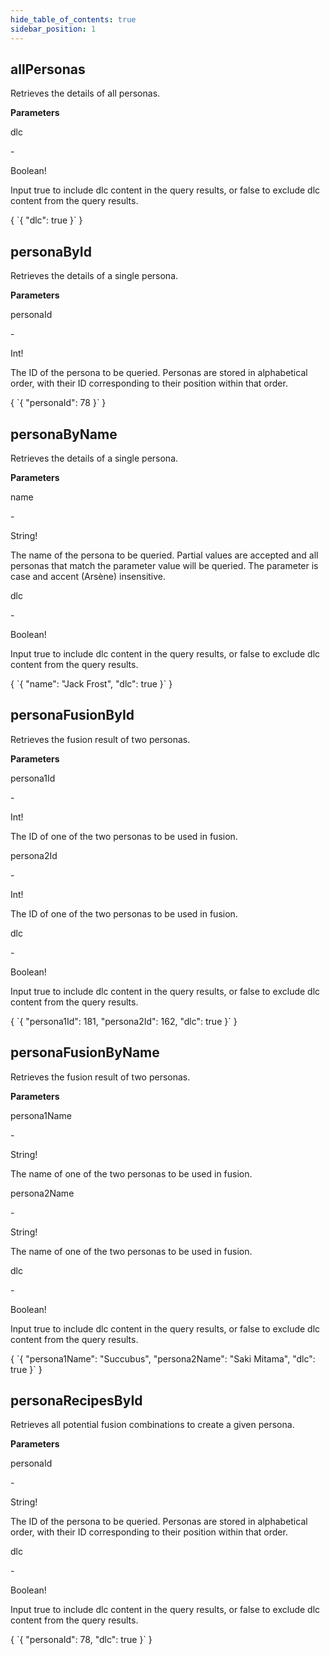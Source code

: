 ```yaml
---
hide_table_of_contents: true
sidebar_position: 1
---
```



<h2 id='allPersonas'>allPersonas</h2>
<div style={{display: 'flex', justifyContent: 'space-between'}}>
  <div style={{width: '45%'}}>
    <p>Retrieves the details of all personas.</p>
    <div>
      <p style={{marginTop: '25px'}}><b>Parameters</b></p>
      <div className={styles.divider}/>
      <div style={{display: 'flex'}}>
        <p className={styles.parameter}>dlc</p>
        <p className={styles.parameterSeparator}> - </p>
        <p className={styles.parameter}> Boolean!</p>
      </div>
      <p>Input <span style={{fontFamily: 'monospace'}}>true</span> to include 
      dlc content in the query results, or 
      <span style={{fontFamily: 'monospace'}}> false </span> 
      to exclude dlc content from the query results.</p>
    </div>
  </div>
  <div style={{
    width: '45%'
  }}>
    <div className={styles.codeBlockStyle}>
      <AllPersonasQuery />
    </div>
    <div style={{marginBottom: '15px'}}>
      <CodeBlock language="jsx" title="VARIABLES" showLineNumbers>{
`{
  "dlc": true
}`  
      }</CodeBlock>
    </div>
    <div className={styles.codeBlockStyle}>
      <AllPersonasResponse />
    </div>
  </div>
</div>

<div className={styles.divider} style={{marginTop: '25px'}}/>

<h2 id="personaById">personaById</h2>
<div style={{display: 'flex', justifyContent: 'space-between'}}>
  <div style={{width: '45%'}}>
    <p>Retrieves the details of a single persona.</p>
    <div>
      <p style={{marginTop: '25px'}}><b>Parameters</b></p>
      <div className={styles.divider}/>
      <div style={{display: 'flex'}}>
        <p className={styles.parameter}>personaId</p>
        <p className={styles.parameterSeparator}> - </p>
        <p className={styles.parameter}> Int!</p>
      </div>
      <p>The ID of the persona to be queried. Personas are stored in 
      alphabetical order, with their ID corresponding to their position within
      that order.</p>
    </div>
  </div>
  <div style={{ width: '45%' }}>
    <div className={styles.codeBlockStyle}>
      <PersonaByIdQuery />
    </div>
    <div style={{marginBottom: '15px'}}>
      <CodeBlock language="jsx" title="VARIABLES" showLineNumbers>{
`{
  "personaId": 78
}`  
      }</CodeBlock>
    </div>
    <div className={styles.codeBlockStyle}>
      <PersonaByIdResponse />
    </div>
  </div>
</div>

<div className={styles.divider} style={{marginTop: '25px'}}/>

<h2 id="personaByName">personaByName</h2>
<div style={{display: 'flex', justifyContent: 'space-between'}}>
  <div style={{width: '45%'}}>
    <p>Retrieves the details of a single persona.</p>
    <div>
      <p style={{marginTop: '25px'}}><b>Parameters</b></p>
      <div className={styles.divider}/>
      <div style={{display: 'flex', marginBottom: '5px'}}>
        <p className={styles.parameter}>name</p>
        <p className={styles.parameterSeparator}> - </p>
        <p className={styles.parameter}> String!</p>
      </div>
      <p>The name of the persona to be queried. 
         Partial values are accepted and all personas that match the
         parameter value will be queried. The parameter is case and accent 
         (Arsène) insensitive.</p>
      <div style={{display: 'flex', marginBottom: '5px'}}>
        <p className={styles.parameter}>dlc</p>
        <p className={styles.parameterSeparator}> - </p>
        <p className={styles.parameter}> Boolean!</p>
      </div>
      <p>Input <span style={{fontFamily: 'monospace'}}>true</span> to include 
      dlc content in the query results, or 
      <span style={{fontFamily: 'monospace'}}> false </span> 
      to exclude dlc content from the query results.</p>
    </div>
  </div>
  <div style={{ width: '45%' }}>
    <div className={styles.codeBlockStyle}>
      <PersonaByNameQuery />
    </div>
    <div style={{marginBottom: '15px'}}>
      <CodeBlock language="jsx" title="VARIABLES" showLineNumbers>{
`{
  "name": "Jack Frost",
  "dlc": true
}`  
      }</CodeBlock>
    </div>
    <div className={styles.codeBlockStyle}>
      <PersonaByNameResponse />
    </div>
  </div>
</div>

<div className={styles.divider} style={{marginTop: '25px'}}/>

<h2 id="personaFusionById">personaFusionById</h2>
<div style={{display: 'flex', justifyContent: 'space-between'}}>
  <div style={{width: '45%'}}>
    <p>Retrieves the fusion result of two personas.</p>
    <div>
      <p style={{marginTop: '25px'}}><b>Parameters</b></p>
      <div className={styles.divider}/>
      <div style={{display: 'flex', marginBottom: '5px'}}>
        <p className={styles.parameter}>persona1Id</p>
        <p className={styles.parameterSeparator}> - </p>
        <p className={styles.parameter}> Int!</p>
      </div>
      <p>The ID of one of the two personas to be used in fusion.</p>
      <div style={{display: 'flex', marginBottom: '5px'}}>
        <p className={styles.parameter}>persona2Id</p>
        <p className={styles.parameterSeparator}> - </p>
        <p className={styles.parameter}> Int!</p>
      </div>
      <p>The ID of one of the two personas to be used in fusion.</p>
      <div style={{display: 'flex', marginBottom: '5px'}}>
        <p className={styles.parameter}>dlc</p>
        <p className={styles.parameterSeparator}> - </p>
        <p className={styles.parameter}> Boolean!</p>
      </div>
      <p>Input <span style={{fontFamily: 'monospace'}}>true</span> to include 
      dlc content in the query results, or 
      <span style={{fontFamily: 'monospace'}}> false </span> 
      to exclude dlc content from the query results.</p>
    </div>
  </div>
  <div style={{ width: '45%' }}>
    <div className={styles.codeBlockStyle}>
      <PersonaFusionByIdQuery />
    </div>
    <div style={{marginBottom: '15px'}}>
      <CodeBlock language="jsx" title="VARIABLES" showLineNumbers>{
`{
  "persona1Id": 181,
  "persona2Id": 162,
  "dlc": true
}`  
      }</CodeBlock>
    </div>
    <div className={styles.codeBlockStyle}>
      <PersonaFusionByIdResponse />
    </div>
  </div>
</div>

<div className={styles.divider} style={{marginTop: '25px'}}/>

<h2 id="personaFusionByName">personaFusionByName</h2>
<div style={{display: 'flex', justifyContent: 'space-between'}}>
  <div style={{width: '45%'}}>
    <p>Retrieves the fusion result of two personas.</p>
    <div>
      <p style={{marginTop: '25px'}}><b>Parameters</b></p>
      <div className={styles.divider}/>
      <div style={{display: 'flex', marginBottom: '5px'}}>
        <p className={styles.parameter}>persona1Name</p>
        <p className={styles.parameterSeparator}> - </p>
        <p className={styles.parameter}> String!</p>
      </div>
      <p>The name of one of the two personas to be used in fusion.</p>
      <div style={{display: 'flex', marginBottom: '5px'}}>
        <p className={styles.parameter}>persona2Name</p>
        <p className={styles.parameterSeparator}> - </p>
        <p className={styles.parameter}> String!</p>
      </div>
      <p>The name of one of the two personas to be used in fusion.</p>
      <div style={{display: 'flex', marginBottom: '5px'}}>
        <p className={styles.parameter}>dlc</p>
        <p className={styles.parameterSeparator}> - </p>
        <p className={styles.parameter}> Boolean!</p>
      </div>
      <p>Input <span style={{fontFamily: 'monospace'}}>true</span> to include 
      dlc content in the query results, or 
      <span style={{fontFamily: 'monospace'}}> false </span> 
      to exclude dlc content from the query results.</p>
    </div>
  </div>
  <div style={{ width: '45%' }}>
    <div className={styles.codeBlockStyle}>
      <PersonaFusionByNameQuery />
    </div>
    <div style={{marginBottom: '15px'}}>
      <CodeBlock language="jsx" title="VARIABLES" showLineNumbers>{
`{
  "persona1Name": "Succubus",
  "persona2Name": "Saki Mitama",
  "dlc": true
}`  
      }</CodeBlock>
    </div>
    <div className={styles.codeBlockStyle}>
      <PersonaFusionByNameResponse />
    </div>
  </div>
</div>

<div className={styles.divider} style={{marginTop: '25px'}}/>

<h2 id="personaRecipesById">personaRecipesById</h2>
<div style={{display: 'flex', justifyContent: 'space-between'}}>
  <div style={{width: '45%'}}>
    <p>Retrieves all potential fusion combinations to create a given persona.</p>
    <div>
      <p style={{marginTop: '25px'}}><b>Parameters</b></p>
      <div className={styles.divider}/>
      <div style={{display: 'flex', marginBottom: '5px'}}>
        <p className={styles.parameter}>personaId</p>
        <p className={styles.parameterSeparator}> - </p>
        <p className={styles.parameter}> String!</p>
      </div>
      <p>The ID of the persona to be queried. Personas are stored in 
      alphabetical order, with their ID corresponding to their position within
      that order.</p>
      <div style={{display: 'flex', marginBottom: '5px'}}>
        <p className={styles.parameter}>dlc</p>
        <p className={styles.parameterSeparator}> - </p>
        <p className={styles.parameter}> Boolean!</p>
      </div>
      <p>Input <span style={{fontFamily: 'monospace'}}>true</span> to include 
      dlc content in the query results, or 
      <span style={{fontFamily: 'monospace'}}> false </span> 
      to exclude dlc content from the query results.</p>
    </div>
  </div>
  <div style={{ width: '45%' }}>
    <div className={styles.codeBlockStyle}>
      <PersonaRecipesByIdQuery />
    </div>
    <div style={{marginBottom: '15px'}}>
      <CodeBlock language="jsx" title="VARIABLES" showLineNumbers>{
`{
  "personaId": 78,
  "dlc": true
}`  
      }</CodeBlock>
    </div>
    <div className={styles.codeBlockStyle}>
      <PersonaRecipesByIdResponse />
    </div>
  </div>
</div>